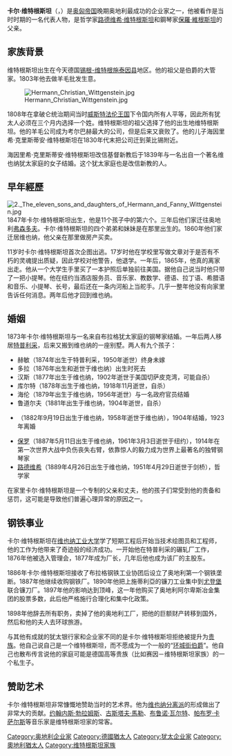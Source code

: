{{Infobox person
| name               = 卡尔·维特根斯坦
| image              = Karl_Wittgenstein.jpg
| caption            = 
| birth_date         = {{Birth date|1847|04|08}}
| birth_place        = {{flag|Kingdom of Saxony}}
| death_date         = {{Death date and age|1913|01|20|1847|04|08}}
| death_place        = {{flag|Austria-Hungary}}[[维也纳|维也纳]]
| occupation         = 钢铁[[大亨|大亨]]
| spouse             = {{married|Leopoldine Maria Josefa Kalmus<br />|1873}}
| children           = 9人，包含[[保罗·维特根斯坦|保罗]]、[[路德维希·维特根斯坦|路德维希]]
}}
'''卡尔·维特根斯坦'''（'''{{lang|de|Karl Wittgenstein}}'''，{{bd|1847年|4月8日|1913年|1月20日|catIdx=W}}）是[[奥匈帝国|奥匈帝国]]晚期奥地利最成功的企业家之一，他被看作是当时时期的一名代表人物，是哲学家[[路德维希·维特根斯坦|路德维希·维特根斯坦]]和鋼琴家[[保羅·維根斯坦|保羅·維根斯坦]]的父亲。

==家族背景==
维特根斯坦出生在今天德国[[锡根-维特根施泰因县|锡根-维特根施泰因县]]地区。他的祖父是{{link-en|赛因－维特根斯坦家族|Sayn-Wittgenstein}}伯爵的大管家。1803年他去{{link-en|考尔巴赫|Korbach}}做羊毛批发生意。

[[File:Hermann_Christian_Wittgenstein.jpg|thumb]]

1808年在拿破仑统治期间当时[[威斯特法伦王国|威斯特法伦王国]]下令国内所有人平等，因此所有犹太人必须在三个月内选择一个姓。维特根斯坦的祖父选择了他的出生地维特根斯坦。他的羊毛公司成为考尔巴赫最大的公司，但是后来又衰败了。他的儿子海因里希·克里斯蒂安·维特根斯坦在1830年代末把公司迁到莱比锡附近。

海因里希·克里斯蒂安·维特根斯坦改信基督新教后于1839年与一名出自一个著名维也纳犹太家庭的女子结婚。这个犹太家庭也是改信新教的人。

==早年經歷==
[[File:2._The_eleven_sons_and_daughters_of_Hermann_and_Fanny_Wittgenstein.jpg|thumb]]
1847年卡尔·维特根斯坦出生，他是11个孩子中的第六个。三年后他们家迁往奥地利[[弗森多夫|弗森多夫]]。卡尔·维特根斯坦的四个弟弟和妹妹是在那里出生的。1860年他们家迁居维也纳，他父亲在那里做房产买卖。

11岁时卡尔·维特根斯坦首次企图出逃。17岁时他在学校里写做文章对于是否有不朽的灵魂提出质疑，因此学校对他警告，他退学。一年后，1865年，他真的离家出走。他从一个大学生手里买了一本护照后单独前往美国。据他自己说当时他只带了一把小提琴。他在纽约当酒店服务员、音乐家、教数学、德语、拉丁语、希腊语和音乐、小提琴、长号，最后还在一条内河船上当舵手。几乎一整年他没有向家里告诉任何消息。两年后他才回到维也纳。

==婚姻==
1873年卡尔·维特根斯坦与一名来自布拉格犹太家庭的钢琴家结婚。一年后两人移居[[特普利采|特普利采]]，后来又搬到维也纳的一座别墅。两人有九个孩子：
*赫敏（1874年出生于特普利采，1950年逝世）终身未嫁
*多拉（1876年出生和逝世于维也纳）出生时死去
*汉斯（1877年出生于维也纳，1902年逝世于美国切萨皮克湾，可能自杀）
*库尔特（1878年出生于维也纳，1918年11月逝世，自杀）
*海伦（1879年出生于维也纳，1956年逝世）与一名政府官员结婚
*鲁道尔夫（1881年出生于维也纳，1904年逝世，自杀）
*{{link-en|玛格丽特·维特根斯坦|Margaret Stonborough-Wittgenstein|玛格丽特}}（1882年9月19日出生于维也纳，1958年逝世于维也纳），1904年结婚，1923年离婚
*[[保罗·维特根斯坦|保罗]]（1887年5月11日出生于维也纳，1961年3月3日逝世于纽约），1914年在第一次世界大战中负伤丧失右臂，依靠惊人的毅力成为世界上最著名的独臂钢琴家
*[[路德维希·维特根斯坦|路德维希]]（1889年4月26日出生于维也纳，1951年4月29日逝世于剑桥），哲学家

在家里卡尔·维特根斯坦是一个专制的父亲和丈夫，他的孩子们常受到他的责备和惩罚，这可能是导致他们普遍心理异常的原因之一。

==钢铁事业==
卡尔·维特根斯坦在[[维也纳工业大学|维也纳工业大学]]学了短期工程后开始当技术绘图员和工程师，他的工作为他带来了奇迹般的经济成功。一开始他在特普利采的碾轧厂工作，1876年他被选入管理会，1877年成为厂长，几年后他也成为该厂的主股东。

1886年卡尔·维特根斯坦接收了布拉格钢铁工业协团后设立了奥地利第一个钢铁垄断。1887年他继续收购钢铁厂。1890年他把上施蒂利亞的镰刀工业集中到[[尤登堡|尤登堡]]联合镰刀厂。1897年他的影响达到顶峰，这一年他购买了奥地利阿尔卑斯冶金集团的股票多数，此后他严格施行合理化和集中化政策。

1898年他辞去所有职务，卖掉了他的奥地利工厂，把他的巨额财产转移到国外，然后和他的夫人去环球旅游。

与其他有成就的犹太银行家和企业家不同的是卡尔·维特根斯坦拒绝被提升为[[贵族|贵族]]。他自己说自己是一个维特根斯坦，而不愿成为一个一般的“[[维也纳环城街|环城街伯爵]]”。他自己也散布传言说他的家庭可能是德国高等贵族（比如赛因－维特根斯坦家族）的一个私生子。

==赞助艺术==

卡尔·维特根斯坦非常慷慨地赞助当时的艺术界。他为[[维也纳分离派|维也纳分离派]]的形成做出了非常大的贡献。[[约翰内斯·勃拉姆斯|约翰内斯·勃拉姆斯]]、[[古斯塔夫·馬勒|古斯塔夫·馬勒]]、[[布鲁诺·瓦尔特|布鲁诺·瓦尔特]]、[[帕布罗·卡萨尔斯|帕布罗·卡萨尔斯]]等音乐家是维特根斯坦家的常客。

{{Authority control}}
{{DEFAULTSORT:Wittgenstein, Karl}}
[[Category:奥地利企业家|Category:奥地利企业家]]
[[Category:德國猶太人|Category:德國猶太人]]
[[Category:犹太企业家|Category:犹太企业家]]
[[Category:奧地利猶太人|Category:奧地利猶太人]]
[[Category:维特根斯坦家族|Category:维特根斯坦家族]]
